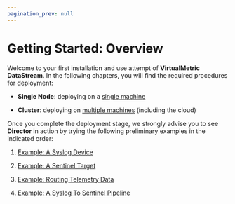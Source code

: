 ```yaml
---
pagination_prev: null
---
```


# Getting Started: Overview

Welcome to your first installation and use attempt of **VirtualMetric DataStream**. In the following chapters, you will find the required procedures for deployment:

* **Single Node**: deploying on a [single machine](/docs/getting-started/single-node-deployment.mdx)

* **Cluster**: deploying on [multiple machines](/docs/getting-started/cluster-deployment.mdx) (including the cloud)

Once you complete the deployment stage, we strongly advise you to see **Director** in action by trying the following preliminary examples in the indicated order:

1. [Example: A Syslog Device](/docs/getting-started/example-device.mdx)

2. [Example: A Sentinel Target](/docs/getting-started/example-target.mdx)

3. [Example: Routing Telemetry Data](/docs/getting-started/example-route.mdx)

4. [Example: A Syslog To Sentinel Pipeline](/docs/getting-started/example-pipeline.mdx)
